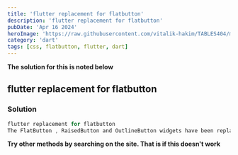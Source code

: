 ```yaml
---
title: 'flutter replacement for flatbutton'
description: 'flutter replacement for flatbutton'
pubDate: 'Apr 16 2024'
heroImage: 'https://raw.githubusercontent.com/vitalik-hakim/TABLES404/main/error_b/dart.png'
category: 'dart'
tags: [css, flatbutton, flutter, dart]
---
```


**The solution for this is noted below**

## flutter replacement for flatbutton

### Solution

```dart
flutter replacement for flatbutton
The FlatButton , RaisedButton and OutlineButton widgets have been replaced by TextButton , ElevatedButton , and OutlinedButton respectively.
```

**Try other methods by searching on the site. That is if this doesn't work**

